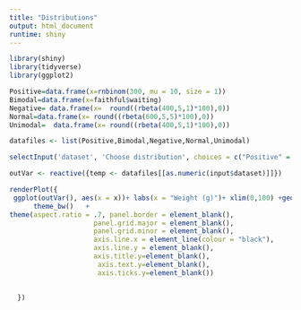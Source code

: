 ```yaml
---
title: "Distributions"
output: html_document
runtime: shiny
---
```


```r
library(shiny)
library(tidyverse)
library(ggplot2)
```


```r
Positive=data.frame(x=rnbinom(300, mu = 10, size = 1))
Bimodal=data.frame(x=faithful$waiting)
Negative= data.frame(x=  round((rbeta(400,5,1)*100),0))
Normal=data.frame(x= round((rbeta(600,5,5)*100),0))
Unimodal=  data.frame(x= round((rbeta(400,5,1)*100),0))

datafiles <- list(Positive,Bimodal,Negative,Normal,Unimodal)

selectInput('dataset', 'Choose distribution', choices = c("Positive" = "1", "Bimodal" = "2","Negative"=3,"Normal"=4,"Unimodal"=5))

outVar <- reactive({temp <- datafiles[[as.numeric(input$dataset)]]})

renderPlot({
 ggplot(outVar(), aes(x = x))+ labs(x = "Weight (g)")+ xlim(0,100) +geom_dotplot(binwidth = 1.5,fill="purple",color="black")+
      theme_bw()   +
theme(aspect.ratio = .7, panel.border = element_blank(),
                     panel.grid.major = element_blank(),
                     panel.grid.minor = element_blank(), 
                     axis.line.x = element_line(colour = "black"),
                     axis.line.y = element_blank(),
                     axis.title.y=element_blank(),
                      axis.text.y=element_blank(),
                      axis.ticks.y=element_blank())
    

  })


```